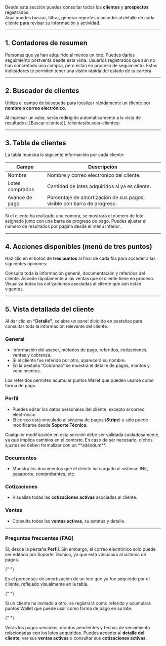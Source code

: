 Desde esta sección puedes consultar todos los **clientes** y **prospectos** registrados.  
Aquí puedes buscar, filtrar, generar reportes y acceder al detalle de cada cliente para revisar su información y actividad.

---

## 1. Contadores de resumen

<CardGroup cols={2}>
  <Card title="Clientes" icon="user-check">
    Personas que ya han adquirido al menos un lote. Puedes darles seguimiento
    postventa desde esta vista.
  </Card>
  <Card title="Prospectos" icon="user-plus">
    Usuarios registrados que aún no han concretado una compra, pero están en
    proceso de seguimiento.
  </Card>
</CardGroup>

<Info>
  Estos indicadores te permiten tener una visión rápida del estado de tu
  cartera.
</Info>

---

## 2. Buscador de clientes

Utiliza el campo de búsqueda para localizar rápidamente un cliente por **nombre o correo electrónico**.

<Tip>
  Al ingresar un valor, serás redirigido automáticamente a la vista de
  resultados: [Buscar clientes](../clientes/buscar-clientes)
</Tip>

---

## 3. Tabla de clientes

La tabla muestra la siguiente información por cada cliente:

| Campo           | Descripción                                                             |
| --------------- | ----------------------------------------------------------------------- |
| Nombre          | Nombre y correo electrónico del cliente.                                |
| Lotes comprados | Cantidad de lotes adquiridos si ya es cliente.                          |
| Avance de pago  | Porcentaje de amortización de sus pagos, visible con barra de progreso. |

<Check>
  Si el cliente ha realizado una compra, se mostrará el número de lote asignado
  junto con una barra de progreso de pago.
</Check>

<Note>
  Puedes ajustar el número de resultados por página desde el menú inferior.
</Note>

---

## 4. Acciones disponibles (menú de tres puntos)

Haz clic en el botón de **tres puntos** al final de cada fila para acceder a las siguientes opciones:

<Card title="Detalle del cliente" icon="id-card" horizontal={true}>
  Consulta toda la información general, documentación y referidos del cliente.
</Card>

<Card title="Ventas activas" icon="hand-holding-dollar" horizontal={true}>
  Accede rápidamente a las ventas que el cliente tiene en proceso.
</Card>

<Card title="Cotizaciones activas" icon="table-tree" horizontal={true}>
  Visualiza todas las cotizaciones asociadas al cliente que aún están vigentes.
</Card>

---

## 5. Vista detallada del cliente

Al dar clic en **“Detalle”**, se abre un panel dividido en pestañas para consultar toda la información relevante del cliente.

### General

- Información del asesor, métodos de pago, referidos, cotizaciones, ventas y cobranza.
- Si el cliente fue referido por otro, aparecerá su nombre.
- En la pestaña “Cobranza” se muestra el detalle de pagos, montos y vencimientos.

<Note>
  Los referidos permiten acumular puntos Wallet que pueden usarse como forma de
  pago.
</Note>

### Perfil

- Puedes editar los datos personales del cliente, excepto el correo electrónico.
- El correo está vinculado al sistema de pagos (**Stripe**) y sólo puede modificarse desde **Soporte Técnico**.

<Note>
  Cualquier modificación en esta sección debe ser validada cuidadosamente, ya
  que implica cambios en el contrato. En caso de ser necesario, dichos ajustes
  se deben formalizar con un **adéndum**.
</Note>

### Documentos

- Muestra los documentos que el cliente ha cargado al sistema: INE, pasaporte, comprobantes, etc.

### Cotizaciones

- Visualiza todas las **cotizaciones activas** asociadas al cliente.

### Ventas

- Consulta todas las **ventas activas**, su estatus y detalle.

---

### Preguntas frecuentes (FAQ)

<AccordionGroup type="multiple">
  <Accordion title="¿Puedo editar los datos de un cliente?">
    Sí, desde la pestaña <strong>Perfil</strong>. Sin embargo, el correo electrónico solo puede ser editado por Soporte Técnico, ya que está vinculado al sistema de pagos.
  </Accordion>

{" "}

<Accordion title="¿Qué representa el avance de pago?">
  Es el porcentaje de amortización de un lote que ya fue adquirido por el
  cliente, reflejado visualmente en la tabla.
</Accordion>

{" "}

<Accordion title="¿Cómo funciona la sección de referidos?">
  Si un cliente ha invitado a otro, se registrará como referido y acumulará
  puntos Wallet que puede usar como forma de pago en su lote.
</Accordion>

{" "}

<Accordion title="¿Qué datos se muestran en la sección de cobranza?">
  Verás los pagos vencidos, montos pendientes y fechas de vencimiento
  relacionadas con los lotes adquiridos.
</Accordion>

  <Accordion title="¿Qué puedo hacer desde el menú de tres puntos?">
    Puedes acceder al <strong>detalle del cliente</strong>, ver sus <strong>ventas activas</strong> o consultar sus <strong>cotizaciones activas</strong>.
  </Accordion>
</AccordionGroup>
